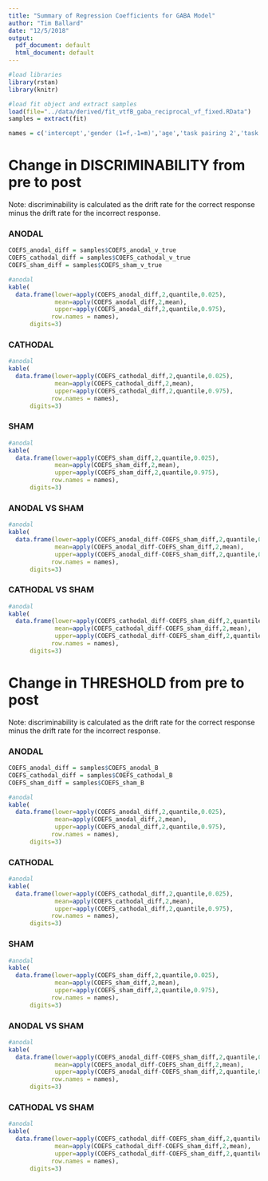 ```yaml
---
title: "Summary of Regression Coefficients for GABA Model"
author: "Tim Ballard"
date: "12/5/2018"
output:
  pdf_document: default
  html_document: default
---
```


```r
#load libraries
library(rstan)
library(knitr)

#load fit object and extract samples
load(file="../data/derived/fit_vtfB_gaba_reciprocal_vf_fixed.RData")
samples = extract(fit)

names = c('intercept','gender (1=f,-1=m)','age','task pairing 2','task pairing 3','PFC greymatter','gaba')


```

# Change in DISCRIMINABILITY from pre to post

Note: discriminability is calculated as the drift rate for the correct response minus the drift rate for the incorrect response.

### ANODAL

```r


COEFS_anodal_diff = samples$COEFS_anodal_v_true
COEFS_cathodal_diff = samples$COEFS_cathodal_v_true
COEFS_sham_diff = samples$COEFS_sham_v_true

#anodal
kable(
  data.frame(lower=apply(COEFS_anodal_diff,2,quantile,0.025),
             mean=apply(COEFS_anodal_diff,2,mean),
             upper=apply(COEFS_anodal_diff,2,quantile,0.975),
            row.names = names),
      digits=3)

```

### CATHODAL

```r

#anodal
kable(
  data.frame(lower=apply(COEFS_cathodal_diff,2,quantile,0.025),
             mean=apply(COEFS_cathodal_diff,2,mean),
             upper=apply(COEFS_cathodal_diff,2,quantile,0.975),
            row.names = names),
      digits=3)

```

### SHAM

```r

#anodal
kable(
  data.frame(lower=apply(COEFS_sham_diff,2,quantile,0.025),
             mean=apply(COEFS_sham_diff,2,mean),
             upper=apply(COEFS_sham_diff,2,quantile,0.975),
            row.names = names),
      digits=3)

```


### ANODAL VS SHAM

```r

#anodal
kable(
  data.frame(lower=apply(COEFS_anodal_diff-COEFS_sham_diff,2,quantile,0.025),
             mean=apply(COEFS_anodal_diff-COEFS_sham_diff,2,mean),
             upper=apply(COEFS_anodal_diff-COEFS_sham_diff,2,quantile,0.975),
            row.names = names),
      digits=3)

```


### CATHODAL VS SHAM

```r

#anodal
kable(
  data.frame(lower=apply(COEFS_cathodal_diff-COEFS_sham_diff,2,quantile,0.025),
             mean=apply(COEFS_cathodal_diff-COEFS_sham_diff,2,mean),
             upper=apply(COEFS_cathodal_diff-COEFS_sham_diff,2,quantile,0.975),
            row.names = names),
      digits=3)

```


# Change in THRESHOLD from pre to post

Note: discriminability is calculated as the drift rate for the correct response minus the drift rate for the incorrect response.

### ANODAL

```r


COEFS_anodal_diff = samples$COEFS_anodal_B
COEFS_cathodal_diff = samples$COEFS_cathodal_B
COEFS_sham_diff = samples$COEFS_sham_B

#anodal
kable(
  data.frame(lower=apply(COEFS_anodal_diff,2,quantile,0.025),
             mean=apply(COEFS_anodal_diff,2,mean),
             upper=apply(COEFS_anodal_diff,2,quantile,0.975),
            row.names = names),
      digits=3)

```

### CATHODAL

```r

#anodal
kable(
  data.frame(lower=apply(COEFS_cathodal_diff,2,quantile,0.025),
             mean=apply(COEFS_cathodal_diff,2,mean),
             upper=apply(COEFS_cathodal_diff,2,quantile,0.975),
            row.names = names),
      digits=3)

```

### SHAM

```r

#anodal
kable(
  data.frame(lower=apply(COEFS_sham_diff,2,quantile,0.025),
             mean=apply(COEFS_sham_diff,2,mean),
             upper=apply(COEFS_sham_diff,2,quantile,0.975),
            row.names = names),
      digits=3)

```


### ANODAL VS SHAM

```r

#anodal
kable(
  data.frame(lower=apply(COEFS_anodal_diff-COEFS_sham_diff,2,quantile,0.025),
             mean=apply(COEFS_anodal_diff-COEFS_sham_diff,2,mean),
             upper=apply(COEFS_anodal_diff-COEFS_sham_diff,2,quantile,0.975),
            row.names = names),
      digits=3)

```


### CATHODAL VS SHAM

```r

#anodal
kable(
  data.frame(lower=apply(COEFS_cathodal_diff-COEFS_sham_diff,2,quantile,0.025),
             mean=apply(COEFS_cathodal_diff-COEFS_sham_diff,2,mean),
             upper=apply(COEFS_cathodal_diff-COEFS_sham_diff,2,quantile,0.975),
            row.names = names),
      digits=3)

```



